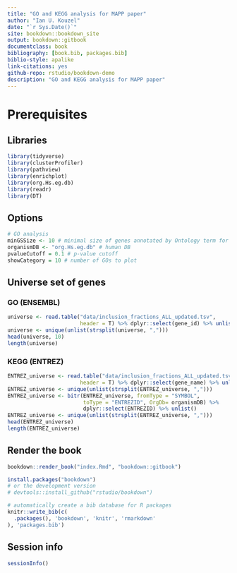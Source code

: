 ```yaml
--- 
title: "GO and KEGG analysis for MAPP paper"
author: "Ian U. Kouzel"
date: "`r Sys.Date()`"
site: bookdown::bookdown_site
output: bookdown::gitbook
documentclass: book
bibliography: [book.bib, packages.bib]
biblio-style: apalike
link-citations: yes
github-repo: rstudio/bookdown-demo
description: "GO and KEGG analysis for MAPP paper"
---
```


# Prerequisites

## Libraries 

```r
library(tidyverse)
library(clusterProfiler)
library(pathview)
library(enrichplot)
library(org.Hs.eg.db)
library(readr)
library(DT)
```

## Options 

```r
# GO analysis
minGSSize <- 10 # minimal size of genes annotated by Ontology term for testing
organismDB <- "org.Hs.eg.db" # human DB
pvalueCutoff = 0.1 # p-value cutoff
showCategory = 10 # number of GOs to plot
```

## Universe set of genes

### GO (ENSEMBL)

```r
universe <- read.table("data/inclusion_fractions_ALL_updated.tsv", 
                       header = T) %>% dplyr::select(gene_id) %>% unlist() 
universe <- unique(unlist(strsplit(universe, ",")))
head(universe, 10)
length(universe)  
```

### KEGG (ENTREZ)

```r
ENTREZ_universe <- read.table("data/inclusion_fractions_ALL_updated.tsv", 
                       header = T) %>% dplyr::select(gene_name) %>% unlist() 
ENTREZ_universe <- unique(unlist(strsplit(ENTREZ_universe, ",")))
ENTREZ_universe <- bitr(ENTREZ_universe, fromType = "SYMBOL", 
                        toType = "ENTREZID", OrgDb= organismDB) %>% 
                        dplyr::select(ENTREZID) %>% unlist()
ENTREZ_universe <- unique(unlist(strsplit(ENTREZ_universe, ",")))
head(ENTREZ_universe)
length(ENTREZ_universe)  
```

## Render the book 

```r
bookdown::render_book("index.Rmd", "bookdown::gitbook")
```

```r
install.packages("bookdown")
# or the development version
# devtools::install_github("rstudio/bookdown")
```

```r
# automatically create a bib database for R packages
knitr::write_bib(c(
  .packages(), 'bookdown', 'knitr', 'rmarkdown'
), 'packages.bib')
```

## Session info

```r
sessionInfo()
```

